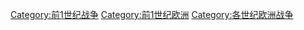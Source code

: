 [[Category:前1世纪战争|Category:前1世纪战争]]
[[Category:前1世纪欧洲|Category:前1世纪欧洲]]
[[Category:各世纪欧洲战争|Category:各世纪欧洲战争]]